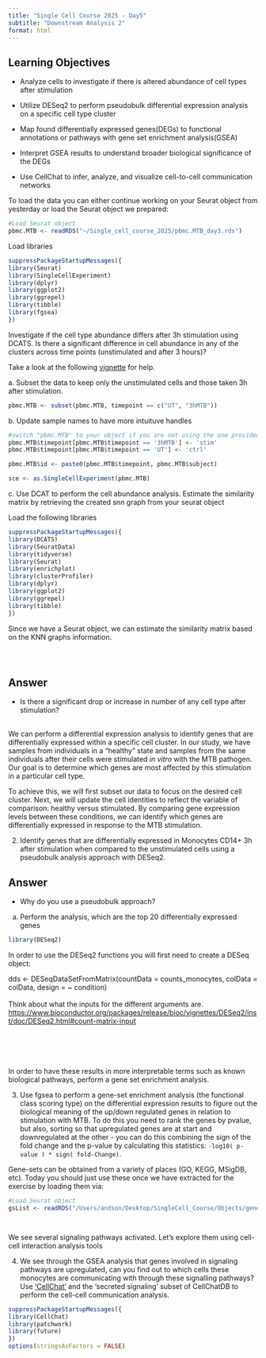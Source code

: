 ```yaml
---
title: "Single Cell Course 2025 - Day5"
subtitle: "Downstream Analysis 2"
format: html
---
```


::: callout-note
## Learning Objectives

-   Analyze cells to investigate if there is altered abundance of cell types after stimulation

-   Utilize DESeq2 to perform pseudobulk differential expression analysis on a specific cell type cluster

-   Map found differentially expressed genes(DEGs) to functional annotations or pathways with gene set enrichment analysis(GSEA)

-   Interpret GSEA results to understand broader biological significance of the DEGs

-   Use CellChat to infer, analyze, and visualize cell-to-cell communication networks
:::

To load the data you can either continue working on your Seurat object from yesterday or load the Seurat object we prepared:

```r
#Load Seurat object
pbmc.MTB <- readRDS("~/Single_cell_course_2025/pbmc.MTB_day3.rds")
```

Load libraries

```r
suppressPackageStartupMessages({
library(Seurat)
library(SingleCellExperiment)
library(dplyr)
library(ggplot2)
library(ggrepel)
library(tibble)
library(fgsea)
})
```

Investigate if the cell type abundance differs after 3h stimulation using DCATS. Is there a significant difference in cell abundance in any of the clusters across time points (unstimulated and after 3 hours)?

Take a look at the following [vignette](https://www.bioconductor.org/packages/release/bioc/vignettes/DCATS/inst/doc/Intro_to_DCATS.html) for help.

a\. Subset the data to keep only the unstimulated cells and those taken 3h after stimulation.

```r
pbmc.MTB <- subset(pbmc.MTB, timepoint == c("UT", "3hMTB"))
```

b\. Update sample names to have more intuituve handles

```r
#switch "pbmc.MTB" to your object if you are not using the one provided by us
pbmc.MTB$timepoint[pbmc.MTB$timepoint == '3hMTB'] <- 'stim'
pbmc.MTB$timepoint[pbmc.MTB$timepoint == 'UT'] <- 'ctrl'

pbmc.MTB$id <- paste0(pbmc.MTB$timepoint, pbmc.MTB$subject)

sce <- as.SingleCellExperiment(pbmc.MTB)

```

c\. Use DCAT to perform the cell abundance analysis. Estimate the similarity matrix by retrieving the created snn graph from your seurat object

Load the following libraries

```r
suppressPackageStartupMessages({
library(DCATS)
library(SeuratData)
library(tidyverse)
library(Seurat)
library(enrichplot)
library(clusterProfiler)
library(dplyr)
library(ggplot2)
library(ggrepel)
library(tibble)
})
```

::: callout-tip
Since we have a Seurat object, we can estimate the similarity matrix based on the KNN graphs information.
:::

```r

```

```r


```

```r


```

::: {.callout-caution icon="false"}
## Answer

-   Is there a significant drop or increase in number of any cell type after stimulation?
:::

\
We can perform a differential expression analysis to identify genes that are differentially expressed within a specific cell cluster. In our study, we have samples from individuals in a "healthy" state and samples from the same individuals after their cells were stimulated *in vitro* with the MTB pathogen. Our goal is to determine which genes are most affected by this stimulation in a particular cell type.

To achieve this, we will first subset our data to focus on the desired cell cluster. Next, we will update the cell identities to reflect the variable of comparison: healthy versus stimulated. By comparing gene expression levels between these conditions, we can identify which genes are differentially expressed in response to the MTB stimulation.

2.  Identify genes that are differentially expressed in Monocytes CD14+ 3h after stimulation when compared to the unstimulated cells using a pseudobulk analysis approach with DESeq2.

::: {.callout-caution icon="false"}
## Answer

-   Why do you use a pseudobulk approach?
:::

a.  Perform the analysis, which are the top 20 differentially expressed genes

```r
library(DESeq2)
```

::: callout-tip
In order to use the DESeq2 functions you will first need to create a DESeq object:

dds \<- DESeqDataSetFromMatrix(countData = counts_monocytes, colData = colData, design = \~ condition)\
\
Think about what the inputs for the different arguments are. <https://www.bioconductor.org/packages/release/bioc/vignettes/DESeq2/inst/doc/DESeq2.html#count-matrix-input>
:::

```r

```

```r

```

```r

```

```r

```

```r

```

In order to have these results in more interpretable terms such as known biological pathways, perform a gene set enrichment analysis.

3.  Use fgsea to perform a gene-set enrichment analysis (the functional class scoring type) on the differential expression results to figure out the biological meaning of the up/down regulated genes in relation to stimulation with MTB. To do this you need to rank the genes by pvalue, but also, sorting so that upregulated genes are at start and downregulated at the other - you can do this combining the sign of the fold change and the p-value by calculating this statistics: `-log10( p-value ) * sign( fold-Change)`.

Gene-sets can be obtained from a variety of places (GO, KEGG, MSigDB, etc). Today you should just use these once we have extracted for the exercise by loading them via:

```r
#Load Seurat object
gsList <- readRDS("/Users/andson/Desktop/SingleCell_Course/Objects/gene_sets.Rds")
```

```r

```

```r

```

We see several signaling pathways activated. Let's explore them using cell-cell interaction analysis tools

4.  We see through the GSEA analysis that genes involved in signaling pathways are upregulated, can you find out to which cells these monocytes are communicating with through these signalling pathways? Use ['CellChat'](https://htmlpreview.github.io/?https://github.com/jinworks/CellChat/blob/master/tutorial/CellChat-vignette.html#b-starting-from-a-seurat-object) and the 'secreted signaling' subset of CellChatDB to perform the cell-cell communication analysis.

```r
suppressPackageStartupMessages({
library(CellChat)
library(patchwork)
library(future)
})
options(stringsAsFactors = FALSE)


```

```r

```

```r

```

```r

```
